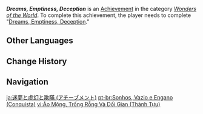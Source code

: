 {{Achievement Infobox
|title        = Dreams, Emptiness, Deception
|id           = 84078
|order id     = 5057
|category     = Wonders of the World
|description  = Complete "[[Dreams, Emptiness, Deception]]."
|requirements = 
|primogems    = 10
|tracking     = 
|quest        = Dreams, Emptiness, Deception
|hidden       = 1
|type         = Quest
}}
'''''Dreams, Emptiness, Deception''''' is an [[Achievement]] in the category ''[[Wonders of the World]]''. To complete this achievement, the player needs to complete "[[Dreams, Emptiness, Deception]]."
<!--
==Gameplay Notes==

==Trivia==

==Video Guides==
{{EVT
|video1   = 
|caption1 = 
}}
-->
==Other Languages==
{{Other Languages|Transclude=Dreams, Emptiness, Deception}}

==Change History==
{{Change History|3.1}}
<!--
==References==
{{Reflist}}
-->
==Navigation==
{{Achievement Navbox}}

[[ja:迷夢と虚幻と欺瞞 (アチーブメント)]]
[[pt-br:Sonhos, Vazio e Engano (Conquista)]]
[[vi:Ảo Mộng, Trống Rỗng Và Dối Gian (Thành Tựu)]]